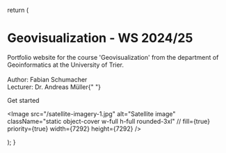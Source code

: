
  return (
    <div className="home-content">
      <div className="content-container">
        <h1 className="headline">Geovisualization - WS 2024/25</h1>
        <p className="subtitle">
          Portfolio website for the course 'Geovisualization' from the department of 
          <br className="max-md:hidden" /> 
          Geoinformatics at the University of Trier. 
          <br className="max-md:hidden" />
          <br className="max-md:hidden" /> 
          <span className="font-bold">Author:</span> Fabian Schumacher
          <br className="max-md:hidden" /> 
          <span className="font-bold">Lecturer:</span> Dr. Andreas Müller{" "}
        </p>
        <p className="subtitle">
          <Link className={styles.cta} href="/portfolio/introduction">
            <span>Get started</span>
            <span>
              <ArrowRightIcon className="h-3 w-3 ml-2" />
            </span>
          </Link>
        </p>
      </div>
      <div className="features-container x:border-b nextra-border">
        <div className="content-container">
          <div className="container relative max-w-screen-2xl items-center">
            <div className="w-full">
              <div className="relative flex justify-around h-full w-full">
                <div className="w-full h-full">
                  <Image
                    src="/satellite-imagery-1.jpg"
                    alt="Satellite image"
                    className="static object-cover w-full h-full rounded-3xl"
                    // fill={true}
                    priority={true}
                    width={7292}
                    height={7292}
                  />
                </div>
              </div>
            </div>
          </div>
        </div>
      </div>
    </div>

);
}
